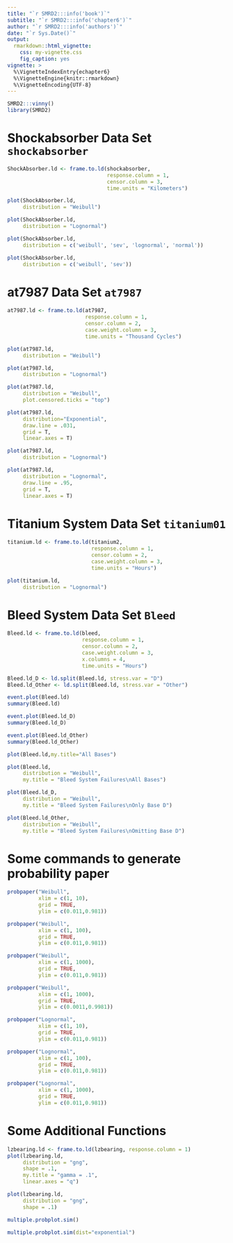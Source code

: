```yaml
---
title: "`r SMRD2:::info('book')`"
subtitle: "`r SMRD2:::info('chapter6')`"
author: "`r SMRD2:::info('authors')`"
date: "`r Sys.Date()`"
output: 
  rmarkdown::html_vignette:
    css: my-vignette.css
    fig_caption: yes
vignette: >
  %\VignetteIndexEntry{echapter6}
  %\VignetteEngine{knitr::rmarkdown}
  %\VignetteEncoding{UTF-8}
---
```


```r
SMRD2:::vinny()
library(SMRD2)
```

# Shockabsorber Data Set `shockabsorber`

```r
ShockAbsorber.ld <- frame.to.ld(shockabsorber,
                                response.column = 1,
                                censor.column = 3,
                                time.units = "Kilometers")

plot(ShockAbsorber.ld,
     distribution = "Weibull")

plot(ShockAbsorber.ld,
     distribution = "Lognormal")
```

```r
plot(ShockAbsorber.ld, 
     distribution = c('weibull', 'sev', 'lognormal', 'normal'))
```

```r
plot(ShockAbsorber.ld, 
     distribution = c('weibull', 'sev'))
```


# at7987 Data Set `at7987`

```r
at7987.ld <- frame.to.ld(at7987,
                         response.column = 1, 
                         censor.column = 2, 
                         case.weight.column = 3,
                         time.units = "Thousand Cycles")

plot(at7987.ld,
     distribution = "Weibull")

plot(at7987.ld,
     distribution = "Lognormal")

plot(at7987.ld, 
     distribution = "Weibull",
     plot.censored.ticks = "top")

plot(at7987.ld,
     distribution="Exponential",
     draw.line = .031,
     grid = T, 
     linear.axes = T)

plot(at7987.ld,
     distribution = "Lognormal")

plot(at7987.ld,
     distribution = "Lognormal",
     draw.line = .95,
     grid = T,
     linear.axes = T)
```

# Titanium System Data Set `titanium01`

```r
titanium.ld <- frame.to.ld(titanium2,
                           response.column = 1, 
                           censor.column = 2,
                           case.weight.column = 3,
                           time.units = "Hours")

plot(titanium.ld,
     distribution = "Lognormal")
```

# Bleed System Data Set `Bleed`

```r
Bleed.ld <- frame.to.ld(bleed,
                        response.column = 1, 
                        censor.column = 2, 
                        case.weight.column = 3,
                        x.columns = 4,
                        time.units = "Hours")

Bleed.ld_D <- ld.split(Bleed.ld, stress.var = "D")
Bleed.ld_Other <- ld.split(Bleed.ld, stress.var = "Other")
```

```r
event.plot(Bleed.ld)
summary(Bleed.ld)
```

```r
event.plot(Bleed.ld_D)
summary(Bleed.ld_D)

event.plot(Bleed.ld_Other)
summary(Bleed.ld_Other)
```

```r
plot(Bleed.ld,my.title="All Bases")

plot(Bleed.ld,
     distribution = "Weibull",
     my.title = "Bleed System Failures\nAll Bases")

plot(Bleed.ld_D,
     distribution = "Weibull",
     my.title = "Bleed System Failures\nOnly Base D")

plot(Bleed.ld_Other,
     distribution = "Weibull",
     my.title = "Bleed System Failures\nOmitting Base D")
```

# Some commands to generate probability paper

```r
probpaper("Weibull",
          xlim = c(1, 10), 
          grid = TRUE, 
          ylim = c(0.011,0.981))

probpaper("Weibull",
          xlim = c(1, 100),
          grid = TRUE,
          ylim = c(0.011,0.981))

probpaper("Weibull",
          xlim = c(1, 1000),
          grid = TRUE,
          ylim = c(0.011,0.981))

probpaper("Weibull",
          xlim = c(1, 1000),
          grid = TRUE, 
          ylim = c(0.0011,0.9981))

probpaper("Lognormal",
          xlim = c(1, 10),
          grid = TRUE,
          ylim = c(0.011,0.981))

probpaper("Lognormal",
          xlim = c(1, 100),
          grid = TRUE,
          ylim = c(0.011,0.981))

probpaper("Lognormal",
          xlim = c(1, 1000),
          grid = TRUE,
          ylim = c(0.011,0.981))
```

# Some Additional Functions

```r
lzbearing.ld <- frame.to.ld(lzbearing, response.column = 1)
plot(lzbearing.ld,
     distribution = "gng",
     shape = .1,
     my.title = "gamma = .1",
     linear.axes = "q")

plot(lzbearing.ld,
     distribution = "gng",
     shape = .1)

multiple.probplot.sim()

multiple.probplot.sim(dist="exponential")
```

